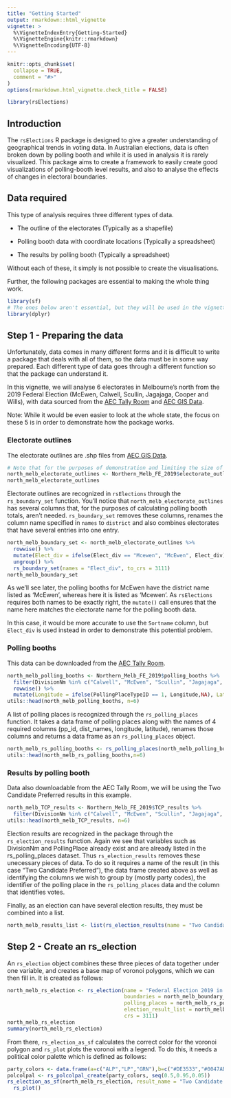 ```yaml
---
title: "Getting Started"
output: rmarkdown::html_vignette
vignette: >
  %\VignetteIndexEntry{Getting-Started}
  %\VignetteEngine{knitr::rmarkdown}
  %\VignetteEncoding{UTF-8}
---
```


```r
knitr::opts_chunk$set(
  collapse = TRUE,
  comment = "#>"
)
options(rmarkdown.html_vignette.check_title = FALSE)
```

```r
library(rsElections)
```
## Introduction
The `rsElections` R package is designed to give a greater understanding of geographical trends in voting data. In Australian elections, data is often broken down by polling booth and while it is used in analysis it is rarely visualized. This package aims to create a framework to easily create good visualizations of polling-booth level results, and also to analyse the effects of changes in electoral boundaries.

## Data required
This type of analysis requires three different types of data.

* The outline of the electorates (Typically as a shapefile)

* Polling booth data with coordinate locations (Typically a spreadsheet)

* The results by polling booth (Typically a spreadsheet)

Without each of these, it simply is not possible to create the visualisations.

Further, the following packages are essential to making the whole thing work.
```r
library(sf)
# The ones below aren't essential, but they will be used in the vignette
library(dplyr)
```


## Step 1 - Preparing the data
Unfortunately, data comes in many different forms and it is difficult to write a package that deals with all of them, so the data must be in some way prepared. Each different type of data goes through a different function so that the package can understand it.

In this vignette, we will analyse 6 electorates in Melbourne's north from the 2019 Federal Election (McEwen, Calwell, Scullin, Jagajaga, Cooper and Wills), with data sourced from the [AEC Tally Room](https://results.aec.gov.au/24310/Website/HouseDefault-24310.htm) and [AEC GIS Data](https://www.aec.gov.au/electorates/gis/gis_datadownload.htm).

Note: While it would be even easier to look at the whole state, the focus on these 5 is in order to demonstrate how the package works.

### Electorate outlines 
The electorate outlines are .shp files from [AEC GIS Data](https://www.aec.gov.au/electorates/gis/gis_datadownload.htm).
```r
# Note that for the purposes of demonstration and limiting the size of the dataset, the prepared electorate outline dataset was filtered before being imported here. The other datasets are filtered in the vignette.  
north_melb_electorate_outlines <- Northern_Melb_FE_2019$electorate_outlines
north_melb_electorate_outlines
```

Electorate outlines are recognized in `rsElections` through the `rs_boundary_set` function. You'll notice that `north_melb_electorate_outlines` has several columns that, for the purposes of calculating polling booth totals, aren't needed. `rs_boundary_set` removes these columns, renames the column name specified in `names` to `district` and also combines electorates that have several entries into one entry.

```r
north_melb_boundary_set <- north_melb_electorate_outlines %>%
  rowwise() %>%
  mutate(Elect_div = ifelse(Elect_div == "Mcewen", "McEwen", Elect_div)) %>%
  ungroup() %>%
  rs_boundary_set(names = "Elect_div", to_crs = 3111)
north_melb_boundary_set
```

As we'll see later, the polling booths for McEwen have the district name listed as 'McEwen', whereas here it is listed as 'Mcewen'. As `rsElections` requires both names to be exactly right, the `mutate()` call ensures that the name here matches the electorate name for the polling booth data.

In this case, it would be more accurate to use the `Sortname` column, but `Elect_div` is used instead in order to demonstrate this potential problem.

### Polling booths

This data can be downloaded from the [AEC Tally Room](https://results.aec.gov.au/24310/Website/HouseDefault-24310.htm). 

```r
north_melb_polling_booths <- Northern_Melb_FE_2019$polling_booths %>%
  filter(DivisionNm %in% c("Calwell", "McEwen", "Scullin", "Jagajaga", "Wills", "Cooper")) %>%
  rowwise() %>%
  mutate(Longitude = ifelse(PollingPlaceTypeID == 1, Longitude,NA), Latitude = ifelse(PollingPlaceTypeID == 1, Latitude,NA))
utils::head(north_melb_polling_booths, n=6)
```

A list of polling places is recognized through the `rs_polling_places` function. It takes a data frame of polling places along with the names of 4 required columns (pp_id, dist_names, longitude, latitude), renames those columns and returns a data frame as an `rs_polling_places` object.

```r
north_melb_rs_polling_booths <- rs_polling_places(north_melb_polling_booths,pp_id = "PollingPlaceID", dist_names = "DivisionNm", longitude = "Longitude", latitude = "Latitude")
utils::head(north_melb_rs_polling_booths,n=6)
```


### Results by polling booth

Data also downloadable from the AEC Tally Room, we will be using the Two Candidate Preferred results in this example.

```r
north_melb_TCP_results <- Northern_Melb_FE_2019$TCP_results %>%
  filter(DivisionNm %in% c("Calwell", "McEwen", "Scullin", "Jagajaga", "Wills","Cooper"))
utils::head(north_melb_TCP_results, n=6)
```

Election results are recognized in the package through the `rs_election_results` function. Again we see that variables such as DivisionNm and PollingPlace already exist and are already listed in the rs_polling_places dataset. Thus `rs_election_results` removes these unecessary pieces of data. To do so it requires a name of the result (in this case "Two Candidate Preferred"), the data frame created above as well as identifying the columns we wish to group by (mostly party codes), the identifier of the polling place in the `rs_polling_places` data and the column that identifies votes.

Finally, as an election can have several election results, they must be combined into a list.

```r
north_melb_results_list <- list(rs_election_results(name = "Two Candidate Preferred", df = north_melb_TCP_results, pp_id = "PollingPlaceID", group_code = "PartyAb", votes = "OrdinaryVotes"))
```

## Step 2 - Create an rs_election

An `rs_election` object combines these three pieces of data together under one variable, and creates a base map of voronoi polygons, which we can then fill in. It is created as follows:

```r
north_melb_rs_election <- rs_election(name = "Federal Election 2019 in 5 Northern Melbourne Seats",
                                      boundaries = north_melb_boundary_set,
                                      polling_places = north_melb_rs_polling_booths,
                                      election_result_list = north_melb_results_list,
                                      crs = 3111)
north_melb_rs_election
summary(north_melb_rs_election)
```

From there, `rs_election_as_sf` calculates the correct color for the voronoi polygon and `rs_plot` plots the voronoi with a legend. To do this, it needs a political color palette which is defined as follows:

```r
party_colors <- data.frame(a=c("ALP","LP","GRN"),b=c("#DE3533","#0047AB","#00A651"))
polcolpal <- rs_polcolpal_create(party_colors, seq(0.5,0.95,0.05))
rs_election_as_sf(north_melb_rs_election, result_name = "Two Candidate Preferred", polcolpal = polcolpal) %>%
  rs_plot()
```

